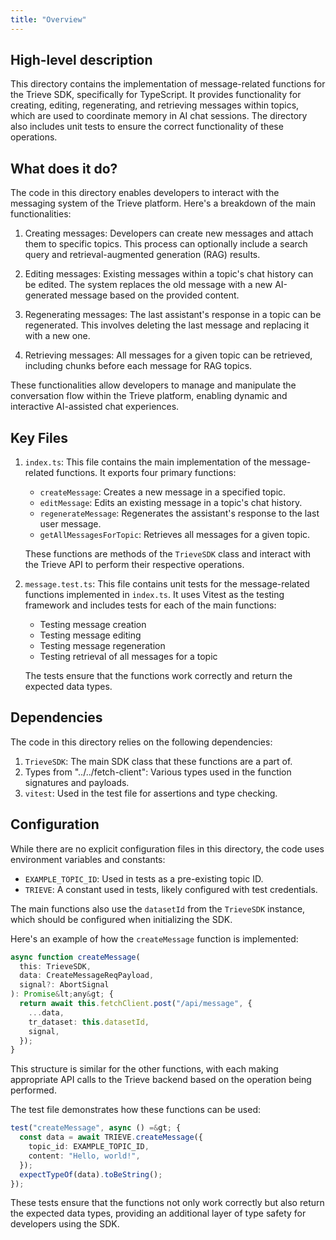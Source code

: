 ```yaml
---
title: "Overview"
---
```


## High-level description
This directory contains the implementation of message-related functions for the Trieve SDK, specifically for TypeScript. It provides functionality for creating, editing, regenerating, and retrieving messages within topics, which are used to coordinate memory in AI chat sessions. The directory also includes unit tests to ensure the correct functionality of these operations.

## What does it do?
The code in this directory enables developers to interact with the messaging system of the Trieve platform. Here's a breakdown of the main functionalities:

1. Creating messages: Developers can create new messages and attach them to specific topics. This process can optionally include a search query and retrieval-augmented generation (RAG) results.

2. Editing messages: Existing messages within a topic's chat history can be edited. The system replaces the old message with a new AI-generated message based on the provided content.

3. Regenerating messages: The last assistant's response in a topic can be regenerated. This involves deleting the last message and replacing it with a new one.

4. Retrieving messages: All messages for a given topic can be retrieved, including chunks before each message for RAG topics.

These functionalities allow developers to manage and manipulate the conversation flow within the Trieve platform, enabling dynamic and interactive AI-assisted chat experiences.

## Key Files

1. `index.ts`:
   This file contains the main implementation of the message-related functions. It exports four primary functions:
   - `createMessage`: Creates a new message in a specified topic.
   - `editMessage`: Edits an existing message in a topic's chat history.
   - `regenerateMessage`: Regenerates the assistant's response to the last user message.
   - `getAllMessagesForTopic`: Retrieves all messages for a given topic.

   These functions are methods of the `TrieveSDK` class and interact with the Trieve API to perform their respective operations.

2. `message.test.ts`:
   This file contains unit tests for the message-related functions implemented in `index.ts`. It uses Vitest as the testing framework and includes tests for each of the main functions:
   - Testing message creation
   - Testing message editing
   - Testing message regeneration
   - Testing retrieval of all messages for a topic

   The tests ensure that the functions work correctly and return the expected data types.

## Dependencies
The code in this directory relies on the following dependencies:

1. `TrieveSDK`: The main SDK class that these functions are a part of.
2. Types from "../../fetch-client": Various types used in the function signatures and payloads.
3. `vitest`: Used in the test file for assertions and type checking.

## Configuration
While there are no explicit configuration files in this directory, the code uses environment variables and constants:

- `EXAMPLE_TOPIC_ID`: Used in tests as a pre-existing topic ID.
- `TRIEVE`: A constant used in tests, likely configured with test credentials.

The main functions also use the `datasetId` from the `TrieveSDK` instance, which should be configured when initializing the SDK.

Here's an example of how the `createMessage` function is implemented:

```typescript
async function createMessage(
  this: TrieveSDK,
  data: CreateMessageReqPayload,
  signal?: AbortSignal
): Promise&lt;any&gt; {
  return await this.fetchClient.post("/api/message", {
    ...data,
    tr_dataset: this.datasetId,
    signal,
  });
}
```

This structure is similar for the other functions, with each making appropriate API calls to the Trieve backend based on the operation being performed.

The test file demonstrates how these functions can be used:

```typescript
test("createMessage", async () =&gt; {
  const data = await TRIEVE.createMessage({
    topic_id: EXAMPLE_TOPIC_ID,
    content: "Hello, world!",
  });
  expectTypeOf(data).toBeString();
});
```

These tests ensure that the functions not only work correctly but also return the expected data types, providing an additional layer of type safety for developers using the SDK.